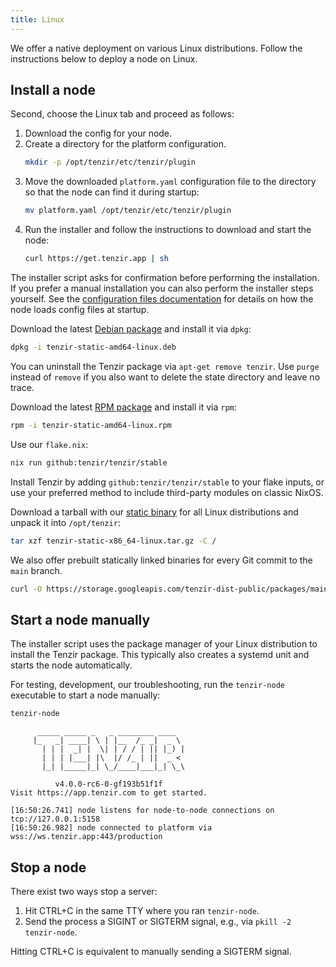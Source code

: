 ```yaml
---
title: Linux
---
```


We offer a native deployment on various Linux distributions. Follow the
instructions below to deploy a node on Linux.

## Install a node

Second, choose the Linux tab and proceed as follows:

1. Download the config for your node.
1. Create a directory for the platform configuration.
   ```bash
   mkdir -p /opt/tenzir/etc/tenzir/plugin
   ```
1. Move the downloaded `platform.yaml` configuration file to the directory so
   that the node can find it during startup:
   ```bash
   mv platform.yaml /opt/tenzir/etc/tenzir/plugin
   ```
1. Run the installer and follow the instructions to download and start the node:
   ```bash
   curl https://get.tenzir.app | sh
   ```

The installer script asks for confirmation before performing the installation.
If you prefer a manual installation you can also perform the installer steps
yourself. See the [configuration files
documentation](../../configuration.md#configuration-files) for details on how
the node loads config files at startup.


<Tabs>
<TabItem value="debian" label="Debian">

Download the latest [Debian package][tenzir-debian-package] and install it via
`dpkg`:

```bash
dpkg -i tenzir-static-amd64-linux.deb
```

You can uninstall the Tenzir package via `apt-get remove tenzir`. Use `purge`
instead of `remove` if you also want to delete the state directory and leave no
trace.

[tenzir-debian-package]: https://github.com/tenzir/tenzir/releases/latest/download/tenzir-static-amd64-linux.deb

</TabItem>
<TabItem value="rpm_based" label="RPM-based (RedHat, OpenSUSE, Fedora)">

Download the latest [RPM package][tenzir-rpm-package] and install it via
`rpm`:

```bash
rpm -i tenzir-static-amd64-linux.rpm
```

[tenzir-rpm-package]: https://github.com/tenzir/tenzir/releases/latest/download/tenzir-static-amd64-linux.rpm

</TabItem>
<TabItem value="nix" label="Nix">

Use our `flake.nix`:

```bash
nix run github:tenzir/tenzir/stable
```

Install Tenzir by adding `github:tenzir/tenzir/stable` to your flake inputs, or
use your preferred method to include third-party modules on classic NixOS.

</TabItem>
<TabItem value="any" label="Any">

Download a tarball with our [static binary][tenzir-tarball] for all Linux
distributions and unpack it into `/opt/tenzir`:

```bash
tar xzf tenzir-static-x86_64-linux.tar.gz -C /
```

[tenzir-tarball]: https://github.com/tenzir/tenzir/releases/latest/download/tenzir-static-x86_64-linux.tar.gz

We also offer prebuilt statically linked binaries for every Git commit to the
`main` branch.

```bash
curl -O https://storage.googleapis.com/tenzir-dist-public/packages/main/tarball/tenzir-static-main.gz
```

</TabItem>
</Tabs>

## Start a node manually

The installer script uses the package manager of your Linux distribution to
install the Tenzir package. This typically also creates a systemd unit and
starts the node automatically.

For testing, development, our troubleshooting, run the `tenzir-node` executable
to start a node manually:

```bash
tenzir-node
```

```
      _____ _____ _   _ ________ ____
     |_   _| ____| \ | |__  /_ _|  _ \
       | | |  _| |  \| | / / | || |_) |
       | | | |___| |\  |/ /_ | ||  _ <
       |_| |_____|_| \_/____|___|_| \_\

          v4.0.0-rc6-0-gf193b51f1f
Visit https://app.tenzir.com to get started.

[16:50:26.741] node listens for node-to-node connections on tcp://127.0.0.1:5158
[16:50:26.982] node connected to platform via wss://ws.tenzir.app:443/production
```

## Stop a node

There exist two ways stop a server:

1. Hit CTRL+C in the same TTY where you ran `tenzir-node`.
2. Send the process a SIGINT or SIGTERM signal, e.g., via
   `pkill -2 tenzir-node`.

Hitting CTRL+C is equivalent to manually sending a SIGTERM signal.